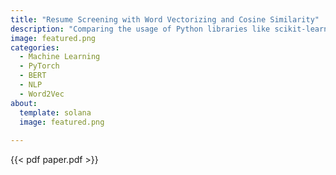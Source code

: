 ```yaml
---
title: "Resume Screening with Word Vectorizing and Cosine Similarity"
description: "Comparing the usage of Python libraries like scikit-learn, BERT, Word2Vec for vectorization of word embeddings and cosine similarity in resume screening. Completed for a fall capstone project."
image: featured.png
categories:
  - Machine Learning
  - PyTorch
  - BERT
  - NLP
  - Word2Vec
about:
  template: solana
  image: featured.png
  
---
```

{{< pdf paper.pdf >}} 



